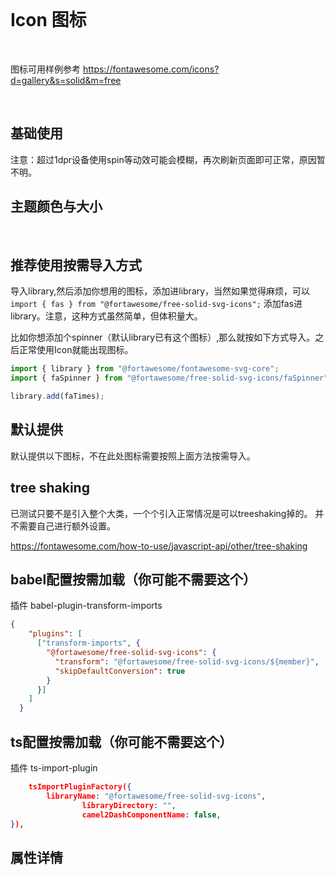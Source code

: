 
<Meta title='DISPLAY|Icon 图标' component={Icon} />

<br/>

# Icon 图标
<br/>

图标可用样例参考
https://fontawesome.com/icons?d=gallery&s=solid&m=free

<br/>

## 基础使用

注意：超过1dpr设备使用spin等动效可能会模糊，再次刷新页面即可正常，原因暂不明。

<Preview>
  <Story name='base' >
  <div>
<Icon icon='search' ></Icon>
<Icon icon='spinner' spin size='2x'></Icon>
<Icon icon='coffee' pulse size='2x'></Icon>
<Icon icon='spinner' flip='vertical' size='2x'></Icon>
<Icon icon='spinner' flip='both' size='2x'></Icon>
<Icon  icon="spinner" transform={{ rotate: 1 }} size='2x'></Icon>
<Icon icon="cog" pulse mask='circle'size='2x'></Icon>
  </div>
  </Story>
</Preview>


## 主题颜色与大小
<br/>

<Preview>
  <Story name='default' >
        <Icon icon='coffee' theme='danger' size='5x' ></Icon>
  </Story>
  <Story name='default2' >
        <Icon icon='ad' theme='primary' size='5x' ></Icon>
  </Story>
  <Story name='default3' >
        <Icon icon='address-book' theme='success' size='5x' ></Icon>
  </Story>
   <Story name='default4' >
        <Icon icon='anchor' theme='info' size='5x' ></Icon>
  </Story>
   <Story name='default5' >
        <Icon icon='arrow-left' theme='warning' size='5x' ></Icon>
  </Story>
</Preview>


## 推荐使用按需导入方式

导入library,然后添加你想用的图标，添加进library，当然如果觉得麻烦，可以`import { fas } from "@fortawesome/free-solid-svg-icons";`
添加fas进library。注意，这种方式虽然简单，但体积量大。

比如你想添加个spinner（默认library已有这个图标）,那么就按如下方式导入。之后正常使用Icon就能出现图标。

```jsx
import { library } from "@fortawesome/fontawesome-svg-core";
import { faSpinner } from "@fortawesome/free-solid-svg-icons/faSpinner"; // 注意结尾必须有，否则需要配按需加载或者靠treeShaking

library.add(faTimes);
```

## 默认提供 

默认提供以下图标，不在此处图标需要按照上面方法按需导入。

<Preview>
  <Story name='defaulticon' >
        <div>
<Icon icon='coffee' ></Icon>
<Icon icon='info-circle' ></Icon>
<Icon icon='spinner' ></Icon>
<Icon icon='ad' ></Icon>
<Icon icon='adress-book' ></Icon>
<Icon icon='anchor' ></Icon>
<Icon icon='arrow-left' ></Icon>
<Icon icon='arrow-down' ></Icon>
<Icon icon='arrow-right' ></Icon>
<Icon icon='arrow-up' ></Icon>
<Icon icon='question-circle' ></Icon>
<Icon icon='times' ></Icon>
<Icon icon='user' ></Icon>
<Icon icon='search' ></Icon>
<Icon icon='cog' ></Icon>
<Icon icon='circle' ></Icon>
<Icon icon='angle-down' ></Icon>
<Icon icon='angle-left' ></Icon>
<Icon icon='angle-right' ></Icon>
<Icon icon='angle-up' ></Icon>
<Icon icon='bell' ></Icon>
<Icon icon='times-circle' ></Icon>
<Icon icon='exclamation-circle' ></Icon>
<Icon icon='bookmark' ></Icon>
<Icon icon='check-circle' ></Icon>
<Icon icon='map-market-alt' ></Icon>
<Icon icon='atom' ></Icon>
<Icon icon='filter' ></Icon>
<Icon icon='image' ></Icon>
<Icon icon='file-alt' ></Icon>
<Icon icon='lock' ></Icon>
<Icon icon='envelope' ></Icon>
        </div>
  </Story>
</Preview>




## tree shaking

已测试只要不是引入整个大类，一个个引入正常情况是可以treeshaking掉的。
并不需要自己进行额外设置。

https://fontawesome.com/how-to-use/javascript-api/other/tree-shaking

## babel配置按需加载（你可能不需要这个）

插件
babel-plugin-transform-imports

```json
{
    "plugins": [
      ["transform-imports", {
        "@fortawesome/free-solid-svg-icons": {
          "transform": "@fortawesome/free-solid-svg-icons/${member}",
          "skipDefaultConversion": true
        }
      }]
    ]
  }
```
## ts配置按需加载（你可能不需要这个）

插件
ts-import-plugin

```json
	tsImportPluginFactory({
		libraryName: "@fortawesome/free-solid-svg-icons",
				libraryDirectory: "",
				camel2DashComponentName: false,
}),

```



## 属性详情

<Props of={Icon} />